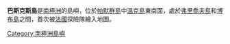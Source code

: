 {{coord|64|55|S|63|25|W|display=title}}

'''巴斯克斯島'''是[[南極洲|南極洲]]的島嶼，位於[[帕默群島|帕默群島]]中[[溫克島|溫克島]]東南面，處於[[弗里喬夫島|弗里喬夫島]]和[[博布島|博布島]]之間，首次被[[法國|法國]]探險隊繪入地圖。

{{Antarctica-geo-stub}}
[[Category:南極洲島嶼|Category:南極洲島嶼]]
